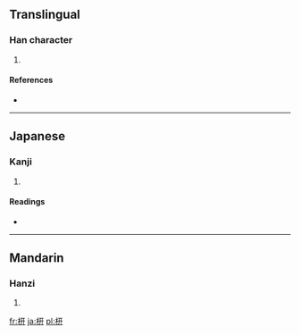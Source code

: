 ==Translingual==

===Han character===
{{Han char|rn=75|rad=木|as=04|sn=8|four=4194<sub>0</sub>|canj=木一廿 (DMT)}}

# {{defn|Han|sort=木04}}

====References====
* {{Han ref|kx=0514.230|dkj=14525|hdz=21164.010|uh=6785|ud=26501|bh=CCD3|bd=52435}}

----

==Japanese==

===Kanji===
{{ja-kanji|grade=|rs=木04}}

# {{defn|Japanese|sort=木04}}

====Readings====
* {{ja-readings|on=[[けい]] (kei), [[けん]] (ken)|kun=[[とがた]] (togata), [[ひじき]] (hijiki)}}

----

==Mandarin==

===Hanzi===
{{cmn-hanzi|pin=[[jī]] ([[ji1]]), [[jiān]] ([[jian1]])|wg=chi<sup>1</sup>, chien<sup>1</sup>}}

# {{defn|Mandarin|sort=木04}}

[[fr:枅]]
[[ja:枅]]
[[pl:枅]]